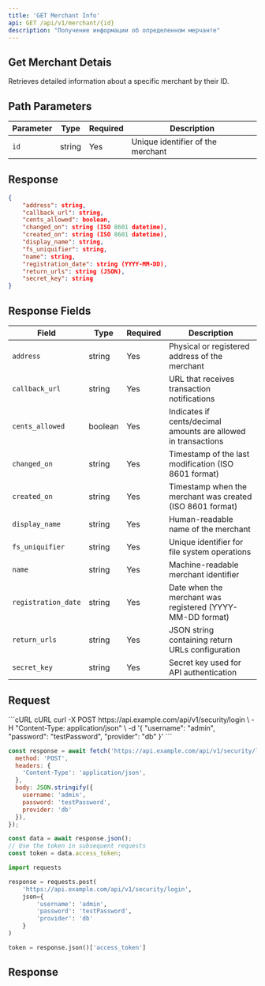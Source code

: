 ```yaml
---
title: 'GET Merchant Info'
api: GET /api/v1/merchant/{id}
description: "Получение информации об определенном мерчанте"
---
```


## Get Merchant Detais
Retrieves detailed information about a specific merchant by their ID.


## Path Parameters
| Parameter | Type | Required | Description |
|----------|-------|----------|-------------|
| ```id```  | string  | Yes  | Unique identifier of the merchant |

## Response
```json
{
    "address": string,
    "callback_url": string,
    "cents_allowed": boolean,
    "changed_on": string (ISO 8601 datetime),
    "created_on": string (ISO 8601 datetime),
    "display_name": string,
    "fs_uniquifier": string,
    "name": string,
    "registration_date": string (YYYY-MM-DD),
    "return_urls": string (JSON),
    "secret_key": string
}
```

## Response Fields

| Field | Type | Required |Description |
|----------|-------|----------|-------------|
| ```address```  | string  | Yes  | Physical or registered address of the merchant |
| ```callback_url``` | string | Yes | URL that receives transaction notifications |
| ```cents_allowed``` | boolean | Yes | Indicates if cents/decimal amounts are allowed in transactions |
| ```changed_on``` | string | Yes | Timestamp of the last modification (ISO 8601 format) |
| ```created_on``` | string | Yes | Timestamp when the merchant was created (ISO 8601 format) |
| ```display_name``` | string | Yes | Human-readable name of the merchant |
| ```fs_uniquifier``` | string | Yes | Unique identifier for file system operations |
| ```name``` | string | Yes | Machine-readable merchant identifier |
| ```registration_date``` | string | Yes | Date when the merchant was registered (YYYY-MM-DD format) |
| ```return_urls``` | string | Yes | JSON string containing return URLs configuration |
| ```secret_key``` | string | Yes | Secret key used for API authentication |

## Request
<CodeGroup>
```cURL cURL
curl -X POST https://api.example.com/api/v1/security/login \
  -H "Content-Type: application/json" \
  -d '{
    "username": "admin",
    "password": "testPassword",
    "provider": "db"
  }'
```

```javascript JavaScript
const response = await fetch('https://api.example.com/api/v1/security/login', {
  method: 'POST',
  headers: {
    'Content-Type': 'application/json',
  },
  body: JSON.stringify({
    username: 'admin',
    password: 'testPassword',
    provider: 'db'
  }),
});

const data = await response.json();
// Use the token in subsequent requests
const token = data.access_token;
```

```python Python
import requests

response = requests.post(
    'https://api.example.com/api/v1/security/login',
    json={
        'username': 'admin',
        'password': 'testPassword',
        'provider': 'db'
    }
)

token = response.json()['access_token']
```
</CodeGroup>

## Response
